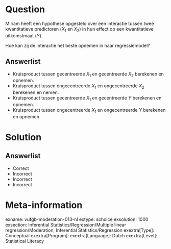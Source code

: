 Question
========

Miriam heeft een hypothese opgesteld over een interactie tussen twee kwantitatieve predictoren ($X_{1}$ en $X_{2}$) in hun effect op een kwantitatieve uitkomstmaat (*Y*).

Hoe kan zij de interactie het beste opnemen in haar regressiemodel?
  
Answerlist
----------
* Kruisproduct tussen gecentreerde $X_{1}$ en gecentreerde $X_{2}$ berekenen en opnemen.
* Kruisproduct tussen ongecentreerde $X_{1}$ en ongecentreerde $X_{2}$ berekenen en nemen.
* Kruisproduct tussen gecentreerde $X_{1}$ en gecentreerde *Y* berekenen en opnemen.
* Kruisproduct tussen ongecentreerde $X_{1}$ en ongecentreerde *Y* berekenen en opnemen.

Solution
========

Answerlist
----------
* Correct
* Incorrect
* Incorrect
* Incorrect

Meta-information
================
exname: vufgb-moderation-013-nl
extype: schoice
exsolution: 1000
exsection: Inferential Statistics/Regression/Multiple linear regression/Moderation, Inferential Statistics/Regression
exextra[Type]: Conceptual
exextra[Program]: 
exextra[Language]: Dutch
exextra[Level]: Statistical Literacy